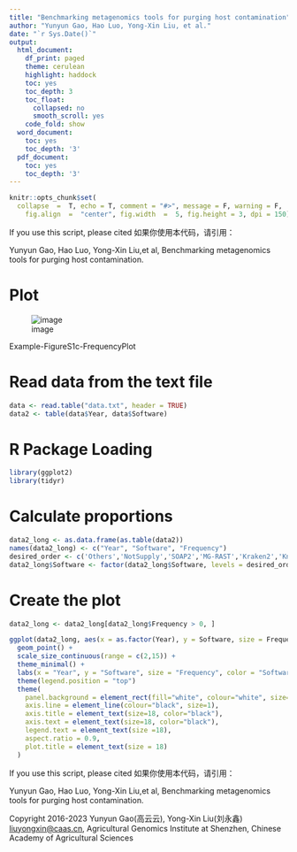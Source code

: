 ---
title: "Benchmarking metagenomics tools for purging host contamination"
author: "Yunyun Gao, Hao Luo, Yong-Xin Liu, et al."
date: "`r Sys.Date()`"
output: 
  html_document:
    df_print: paged
    theme: cerulean
    highlight: haddock
    toc: yes
    toc_depth: 3
    toc_float:
      collapsed: no
      smooth_scroll: yes
    code_fold: show
  word_document:
    toc: yes
    toc_depth: '3'
  pdf_document:
    toc: yes
    toc_depth: '3'
---

```{r setup, include = FALSE}
knitr::opts_chunk$set(
  collapse  =  T, echo = T, comment = "#>", message = F, warning = F,
	fig.align  =  "center", fig.width  =  5, fig.height = 3, dpi = 150)
```

If you use this script, please cited 如果你使用本代码，请引用：

 Yunyun Gao, Hao Luo, Yong-Xin Liu,et al, Benchmarking metagenomics tools for purging host contamination. 

# Plot

![image](FigureS1c-FrequencyPlot.jpeg)

Example-FigureS1c-FrequencyPlot


# Read data from the text file
```{r}
data <- read.table("data.txt", header = TRUE)
data2 <- table(data$Year, data$Software)

```

# R Package Loading
```{r}
library(ggplot2)
library(tidyr)
```

# Calculate proportions
```{r}
data2_long <- as.data.frame(as.table(data2))
names(data2_long) <- c("Year", "Software", "Frequency")
desired_order <- c('Others','NotSupply','SOAP2','MG-RAST','Kraken2','KneadData','DeconSeq','Bowtie2','BWA','BMTagger','BBMap','BBDuk')
data2_long$Software <- factor(data2_long$Software, levels = desired_order)
```

# Create the plot

```{r}
data2_long <- data2_long[data2_long$Frequency > 0, ]

ggplot(data2_long, aes(x = as.factor(Year), y = Software, size = Frequency, color = Software)) +
  geom_point() +
  scale_size_continuous(range = c(2,15)) + 
  theme_minimal() +
  labs(x = "Year", y = "Software", size = "Frequency", color = "Software") +
  theme(legend.position = "top")  
  theme(
    panel.background = element_rect(fill="white", colour="white", size=1),
    axis.line = element_line(colour="black", size=1),
    axis.title = element_text(size=18, color="black"),
    axis.text = element_text(size=18, color="black"),
    legend.text = element_text(size =18),
    aspect.ratio = 0.9,  
    plot.title = element_text(size = 18)
  ) 


```


If you use this script, please cited 如果你使用本代码，请引用：

 Yunyun Gao, Hao Luo, Yong-Xin Liu,et al, Benchmarking metagenomics tools for purging host contamination. 

Copyright 2016-2023 Yunyun Gao(高云云), Yong-Xin Liu(刘永鑫) <liuyongxin@caas.cn>, Agricultural Genomics Institute at Shenzhen, Chinese Academy of Agricultural Sciences
